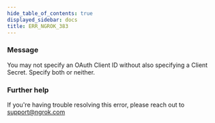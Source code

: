 ```yaml
---
hide_table_of_contents: true
displayed_sidebar: docs
title: ERR_NGROK_383
---
```




### Message

You may not specify an OAuth Client ID without also specifying a Client Secret. Specify both or neither.

<ErrorDetails error="err_ngrok_383" />

### Further help

If you're having trouble resolving this error, please reach out to [support@ngrok.com](mailto:support@ngrok.com?subject=Help%20with%20ERR_NGROK_383)
